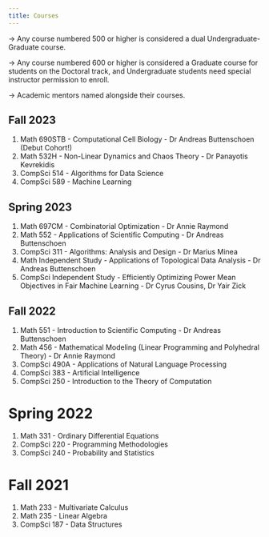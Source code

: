 ```yaml
---
title: Courses
---
```


-> Any course numbered 500 or higher is considered a dual Undergraduate-Graduate course. 

-> Any course numbered 600 or higher is considered a Graduate course for students on the Doctoral track, and Undergraduate students need special instructor permission to enroll.

-> Academic mentors named alongside their courses.

## Fall 2023

(@) Math 690STB - Computational Cell Biology  - Dr Andreas Buttenschoen (Debut Cohort!)
(@) Math 532H - Non-Linear Dynamics and Chaos Theory - Dr Panayotis Kevrekidis
(@) CompSci 514 - Algorithms for Data Science
(@) CompSci 589 -  Machine Learning

## Spring 2023

1. Math 697CM - Combinatorial Optimization - Dr Annie Raymond
2. Math 552 - Applications of Scientific Computing - Dr Andreas Buttenschoen
3. CompSci 311 - Algorithms: Analysis and Design - Dr Marius Minea
4. Math Independent Study - Applications of Topological Data Analysis - Dr Andreas Buttenschoen
5. CompSci Independent Study - Efficiently Optimizing Power Mean Objectives in Fair Machine Learning - Dr Cyrus Cousins, Dr Yair Zick

## Fall 2022

1. Math 551 - Introduction to Scientific Computing - Dr Andreas Buttenschoen
2. Math 456 - Mathematical Modeling (Linear Programming and Polyhedral Theory) - Dr Annie Raymond
3. CompSci 490A - Applications of Natural Language Processing
4. CompSci 383 - Artificial Intelligence
5. CompSci 250 - Introduction to the Theory of Computation

# Spring 2022
1. Math 331 - Ordinary Differential Equations
2. CompSci 220 - Programming Methodologies
3. CompSci 240 - Probability and Statistics

# Fall 2021
1. Math 233 - Multivariate Calculus
2. Math 235 - Linear Algebra
3. CompSci 187 - Data Structures
   